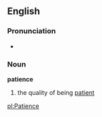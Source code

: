 ==English==
===Pronunciation===
*{{audio|en-us-inlandnorth-patience.ogg|Audio (US-Inland North)}}
===Noun===
'''patience'''
# the quality of being [[patient]]

[[pl:Patience]]